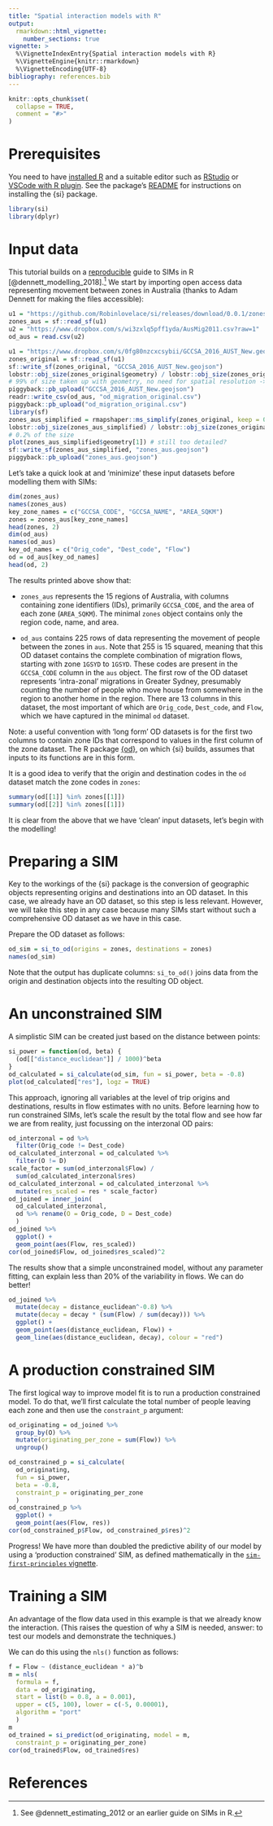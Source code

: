 ```yaml
---
title: "Spatial interaction models with R"
output:
  rmarkdown::html_vignette:
    number_sections: true
vignette: >
  %\VignetteIndexEntry{Spatial interaction models with R}
  %\VignetteEngine{knitr::rmarkdown}
  %\VignetteEncoding{UTF-8}
bibliography: references.bib
---
```


```r
knitr::opts_chunk$set(
  collapse = TRUE,
  comment = "#>"
)
```

# Prerequisites

You need to have [installed R](https://cran.r-project.org/) and a suitable editor such as [RStudio](https://www.rstudio.com/products/rstudio/download/preview/) or [VSCode with R plugin](https://github.com/REditorSupport/vscode-R).
See the package's [README](https://robinlovelace.github.io/si/) for instructions on installing the {si} package.

<!--#  Test the necessary packages are installed by loading them (we will also use {dplyr}):-->

```r
library(si)
library(dplyr)
```

# Input data

This tutorial builds on a [reproducible](https://github.com/adamdennett/SIModelling/blob/SIModelling-Edits/SimAus2.Rmd) guide to SIMs in R [@dennett_modelling_2018].^[
See @dennett_estimating_2012 or an earlier guide on SIMs in R.
]
We start by importing open access data representing movement between zones in Australia (thanks to Adam Dennett for making the files accessible):

```r
u1 = "https://github.com/Robinlovelace/si/releases/download/0.0.1/zones_aus.geojson"
zones_aus = sf::read_sf(u1)
u2 = "https://www.dropbox.com/s/wi3zxlq5pff1yda/AusMig2011.csv?raw=1"
od_aus = read.csv(u2)
```

```r
u1 = "https://www.dropbox.com/s/0fg80nzcxcsybii/GCCSA_2016_AUST_New.geojson?raw=1" # original
zones_original = sf::read_sf(u1)
sf::write_sf(zones_original, "GCCSA_2016_AUST_New.geojson")
lobstr::obj_size(zones_original$geometry) / lobstr::obj_size(zones_original)
# 99% of size taken up with geometry, no need for spatial resolution -> simplify
piggyback::pb_upload("GCCSA_2016_AUST_New.geojson")
readr::write_csv(od_aus, "od_migration_original.csv")
piggyback::pb_upload("od_migration_original.csv")
library(sf)
zones_aus_simplified = rmapshaper::ms_simplify(zones_original, keep = 0.001)
lobstr::obj_size(zones_aus_simplified) / lobstr::obj_size(zones_original)
# 0.2% of the size
plot(zones_aus_simplified$geometry[1]) # still too detailed?
sf::write_sf(zones_aus_simplified, "zones_aus.geojson")
piggyback::pb_upload("zones_aus.geojson")
```

Let's take a quick look at and 'minimize' these input datasets before modelling them with SIMs:

```r
dim(zones_aus)
names(zones_aus)
key_zone_names = c("GCCSA_CODE", "GCCSA_NAME", "AREA_SQKM")
zones = zones_aus[key_zone_names]
head(zones, 2)
dim(od_aus)
names(od_aus)
key_od_names = c("Orig_code", "Dest_code", "Flow")
od = od_aus[key_od_names]
head(od, 2)
```

The results printed above show that:

-   `zones_aus` represents the 15 regions of Australia, with columns containing zone identifiers (IDs), primarily `GCCSA_CODE`, and the area of each zone (`AREA_SQKM`). The minimal `zones` object contains only the region code, name, and area.

-   `od_aus` contains 225 rows of data representing the movement of people between the zones in `aus`.
    Note that 255 is 15 squared, meaning that this OD dataset contains the complete combination of migration flows, starting with zone `1GSYD` to `1GSYD`.
    These codes are present in the `GCCSA_CODE` column in the `aus` object.
    The first row of the OD dataset represents 'intra-zonal' migrations in Greater Sydney, presumably counting the number of people who move house from somewhere in the region to another home in the region.
    There are 13 columns in this dataset, the most important of which are `Orig_code`, `Dest_code`, and `Flow`, which we have captured in the minimal `od` dataset.

Note: a useful convention with 'long form' OD datasets is for the first two columns to contain zone IDs that correspond to values in the first column of the zone dataset.
The R package [{od}](https://itsleeds.github.io/od/), on which {si} builds, assumes that inputs to its functions are in this form.

It is a good idea to verify that the origin and destination codes in the `od` dataset match the zone codes in `zones`:

```r
summary(od[[1]] %in% zones[[1]])
summary(od[[2]] %in% zones[[1]])
```

It is clear from the above that we have 'clean' input datasets, let's begin with the modelling!

# Preparing a SIM

Key to the workings of the {si} package is the conversion of geographic objects representing origins and destinations into an OD dataset.
In this case, we already have an OD dataset, so this step is less relevant.
However, we will take this step in any case because many SIMs start without such a comprehensive OD dataset as we have in this case.

Prepare the OD dataset as follows:

```r
od_sim = si_to_od(origins = zones, destinations = zones)
names(od_sim)
```

Note that the output has duplicate columns: `si_to_od()` joins data from the origin and destination objects into the resulting OD object.

# An unconstrained SIM

A simplistic SIM can be created just based on the distance between points:

```r
si_power = function(od, beta) {
  (od[["distance_euclidean"]] / 1000)^beta
}
od_calculated = si_calculate(od_sim, fun = si_power, beta = -0.8)
plot(od_calculated["res"], logz = TRUE)
```

This approach, ignoring all variables at the level of trip origins and destinations, results in flow estimates with no units.
Before learning how to run constrained SIMs, let's scale the result by the total flow and see how far we are from reality, just focussing on the interzonal OD pairs:

```r
od_interzonal = od %>%
  filter(Orig_code != Dest_code)
od_calculated_interzonal = od_calculated %>%
  filter(O != D) 
scale_factor = sum(od_interzonal$Flow) /
  sum(od_calculated_interzonal$res)
od_calculated_interzonal = od_calculated_interzonal %>% 
  mutate(res_scaled = res * scale_factor)
od_joined = inner_join(
  od_calculated_interzonal,
  od %>% rename(O = Orig_code, D = Dest_code)
  )
od_joined %>% 
  ggplot() +
  geom_point(aes(Flow, res_scaled))
cor(od_joined$Flow, od_joined$res_scaled)^2
```

The results show that a simple unconstrained model, without any parameter fitting, can explain less than 20% of the variability in flows.
We can do better!

```r
od_joined %>% 
  mutate(decay = distance_euclidean^-0.8) %>% 
  mutate(decay = decay * (sum(Flow) / sum(decay))) %>% 
  ggplot() +
  geom_point(aes(distance_euclidean, Flow)) +
  geom_line(aes(distance_euclidean, decay), colour = "red") 
```


# A production constrained SIM

The first logical way to improve model fit is to run a production constrained model.
To do that, we'll first calculate the total number of people leaving each zone and then use the `constraint_p` argument:

```r
od_originating = od_joined %>% 
  group_by(O) %>% 
  mutate(originating_per_zone = sum(Flow)) %>% 
  ungroup()
```


```r
od_constrained_p = si_calculate(
  od_originating,
  fun = si_power,
  beta = -0.8,
  constraint_p = originating_per_zone
  )
od_constrained_p %>% 
  ggplot() +
  geom_point(aes(Flow, res))
cor(od_constrained_p$Flow, od_constrained_p$res)^2
```

Progress!
We have more than doubled the predictive ability of our model by using a 'production constrained' SIM, as defined mathematically in the [`sim-first-principles` vignette](https://robinlovelace.github.io/si/articles/sims-first-principles.html).

# Training a SIM

An advantage of the flow data used in this example is that we already know the interaction.
(This raises the question of why a SIM is needed, answer: to test our models and demonstrate the techniques.)

We can do this using the `nls()` function as follows:

```r
f = Flow ~ (distance_euclidean * a)^b
m = nls(
  formula = f,
  data = od_originating,
  start = list(b = 0.8, a = 0.001),
  upper = c(5, 100), lower = c(-5, 0.00001),
  algorithm = "port"
  )
m
od_trained = si_predict(od_originating, model = m,
  constraint_p = originating_per_zone)
cor(od_trained$Flow, od_trained$res)
```


# References
